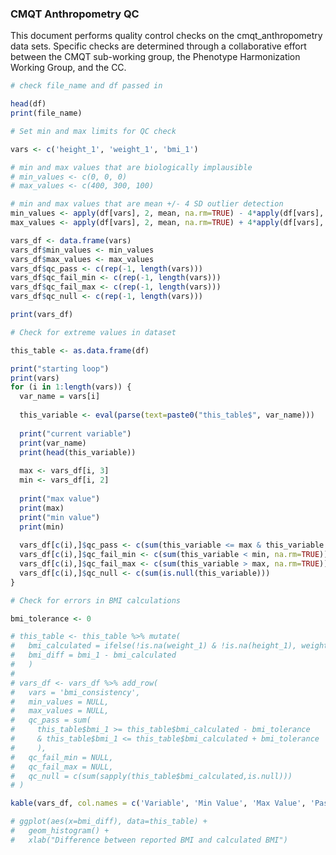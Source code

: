### CMQT Anthropometry QC 

This document performs quality control checks on the cmqt_anthropometry data sets. Specific checks are determined through a collaborative effort between the CMQT sub-working group, the Phenotype Harmonization Working Group, and the CC. 

```r
# check file_name and df passed in 

head(df)
print(file_name)
```

```r
# Set min and max limits for QC check 

vars <- c('height_1', 'weight_1', 'bmi_1')

# min and max values that are biologically implausible 
# min_values <- c(0, 0, 0)
# max_values <- c(400, 300, 100)

# min and max values that are mean +/- 4 SD outlier detection
min_values <- apply(df[vars], 2, mean, na.rm=TRUE) - 4*apply(df[vars], 2, sd, na.rm=TRUE)
max_values <- apply(df[vars], 2, mean, na.rm=TRUE) + 4*apply(df[vars], 2, sd, na.rm=TRUE)

vars_df <- data.frame(vars)
vars_df$min_values <- min_values
vars_df$max_values <- max_values
vars_df$qc_pass <- c(rep(-1, length(vars)))
vars_df$qc_fail_min <- c(rep(-1, length(vars)))
vars_df$qc_fail_max <- c(rep(-1, length(vars)))
vars_df$qc_null <- c(rep(-1, length(vars)))

print(vars_df)
```

```r
# Check for extreme values in dataset

this_table <- as.data.frame(df) 

print("starting loop")
print(vars)
for (i in 1:length(vars)) {
  var_name = vars[i]
  
  this_variable <- eval(parse(text=paste0("this_table$", var_name)))
  
  print("current variable")
  print(var_name)
  print(head(this_variable))
  
  max <- vars_df[i, 3]
  min <- vars_df[i, 2]
  
  print("max value")
  print(max)
  print("min value")
  print(min)
  
  vars_df[c(i),]$qc_pass <- c(sum(this_variable <= max & this_variable >= min, na.rm=TRUE))
  vars_df[c(i),]$qc_fail_min <- c(sum(this_variable < min, na.rm=TRUE))
  vars_df[c(i),]$qc_fail_max <- c(sum(this_variable > max, na.rm=TRUE))
  vars_df[c(i),]$qc_null <- c(sum(is.null(this_variable)))
}

# Check for errors in BMI calculations 

bmi_tolerance <- 0 

# this_table <- this_table %>% mutate(
#   bmi_calculated = ifelse(!is.na(weight_1) & !is.na(height_1), weight_1 / (height_1/100)^2, NULL), 
#   bmi_diff = bmi_1 - bmi_calculated
#   )
# 
# vars_df <- vars_df %>% add_row(
#   vars = 'bmi_consistency', 
#   min_values = NULL, 
#   max_values = NULL, 
#   qc_pass = sum(
#     this_table$bmi_1 >= this_table$bmi_calculated - bmi_tolerance 
#     & this_table$bmi_1 <= this_table$bmi_calculated + bmi_tolerance
#     ), 
#   qc_fail_min = NULL, 
#   qc_fail_max = NULL, 
#   qc_null = c(sum(sapply(this_table$bmi_calculated,is.null)))
# )

kable(vars_df, col.names = c('Variable', 'Min Value', 'Max Value', 'Pass QC', 'Fail QC Min', 'Fail QC Max', 'Null Values'),  caption = "QC check for anthropometry variables")
```

```r
# ggplot(aes(x=bmi_diff), data=this_table) + 
#   geom_histogram() + 
#   xlab("Difference between reported BMI and calculated BMI")
```